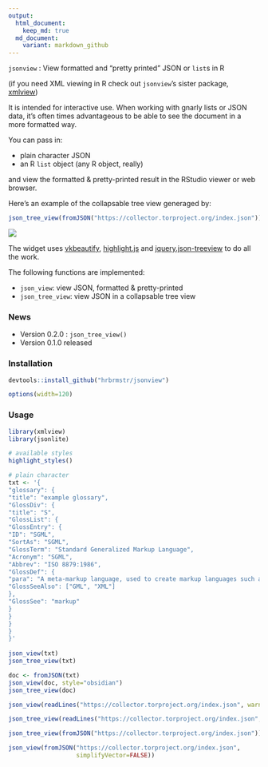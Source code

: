 ```yaml
---
output:
  html_document:
    keep_md: true
  md_document:
    variant: markdown_github
---
```


`jsonview` : View formatted and "pretty printed" JSON or `list`s in R

(if you need XML viewing in R check out `jsonview`'s sister package, [xmlview](https://github.com/hrbrmstr/xmlview))

It is intended for interactive use. When working with gnarly lists or JSON data, it's often times advantageous to be able to see the document in a more formatted way.

You can pass in:

- plain character JSON
- an R `list` object (any R object, really)

and view the formatted & pretty-printed result in the RStudio viewer or web browser.

Here's an example of the collapsable tree view generaged by:
```r
json_tree_view(fromJSON("https://collector.torproject.org/index.json"))
```

![](jsonview.png)

The widget uses  [vkbeautify](http://www.eslinstructor.net/vkbeautify/), [highlight.js](https://highlightjs.org) and 
[jquery.json-treeview](https://github.com/bazh/a.json-view) to do all the work.

The following functions are implemented:

- `json_view`: view JSON, formatted & pretty-printed
- `json_tree_view`: view JSON in a collapsable tree view

### News

- Version 0.2.0 : `json_tree_view()`
- Version 0.1.0 released

### Installation

```r
devtools::install_github("hrbrmstr/jsonview")
```

```r
options(width=120)
```

### Usage

```r
library(xmlview)
library(jsonlite)

# available styles
highlight_styles()

# plain character
txt <- '{
"glossary": {
"title": "example glossary",
"GlossDiv": {
"title": "S",
"GlossList": {
"GlossEntry": {
"ID": "SGML",
"SortAs": "SGML",
"GlossTerm": "Standard Generalized Markup Language",
"Acronym": "SGML",
"Abbrev": "ISO 8879:1986",
"GlossDef": {
"para": "A meta-markup language, used to create markup languages such as DocBook.",
"GlossSeeAlso": ["GML", "XML"]
},
"GlossSee": "markup"
}
}
}
}
}'
  
json_view(txt)
json_tree_view(txt)

doc <- fromJSON(txt)
json_view(doc, style="obsidian")
json_tree_view(doc)

json_view(readLines("https://collector.torproject.org/index.json", warn=FALSE))

json_tree_view(readLines("https://collector.torproject.org/index.json", warn=FALSE))

json_tree_view(fromJSON("https://collector.torproject.org/index.json"))

json_view(fromJSON("https://collector.torproject.org/index.json",
                   simplifyVector=FALSE))
```
